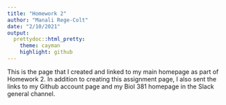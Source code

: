```yaml
---
title: "Homework 2"
author: "Manali Rege-Colt"
date: "2/10/2021"
output: 
  prettydoc::html_pretty:
    theme: cayman
    highlight: github
---
```

This is the page that I created and linked to my main homepage as part of Homework 2. 
In addition to creating this assignment page, I also sent the links to my Github account page and my Biol 381 homepage in the Slack general channel.
